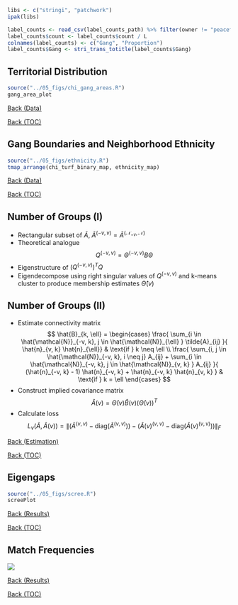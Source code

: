 ```r

libs <- c("stringi", "patchwork")
ipak(libs)

label_counts <- read_csv(label_counts_path) %>% filter(owner != "peaceful") %>% arrange(desc(count))
label_counts$count <- label_counts$count / L
colnames(label_counts) <- c("Gang", "Proportion")
label_counts$Gang <- stri_trans_totitle(label_counts$Gang)

```

## Territorial Distribution {id="turf_distribution"}

```r

source("../05_figs/chi_gang_areas.R")
gang_area_plot

``` 

<a href="#/data">Back (Data)</a>

<a href="#/toc">Back (TOC)</a>

## Gang Boundaries and Neighborhood Ethnicity {id="ethnicity"}

```r

source("../05_figs/ethnicity.R")
tmap_arrange(chi_turf_binary_map, ethnicity_map)

``` 

<a href="#/data">Back (Data)</a>

<a href="#/toc">Back (TOC)</a>

## Number of Groups (I) {id="chen"}

- Rectangular subset of $\tilde{A}$, $\tilde{A}^{(-v, v)} = \tilde{A}^{(\mathcal{N}_{-v}, \mathcal{N})}$
- Theoretical analogue
$$
Q^{(-v, v)} = \Theta^{(-v, v)} B \Theta
$$
- Eigenstructure of $\left( Q^{(-v, v)} \right)^T Q$
\begin{align*}
\left( Q^{(-v, v)} \right)^T Q &= \Theta B^T \left( \Theta^{(-v, v)} \right)^T \Theta^{(-v, v)} B \Theta^T \\
&= \Theta B^T \left( \Delta^{(-v, -v)} \right)^2 B \Theta^T .
\end{align*}
- Eigendecompose using right singular values of $Q^{(-v, v)}$ and k-means cluster to produce membership estimates $\hat{\Theta}(v)$

## Number of Groups (II)

- Estimate connectivity matrix
$$
\hat{B}_{k, \ell} = \begin{cases}
\frac{ \sum_{i \in \hat{\mathcal{N}}_{-v, k}, j \in \hat{\mathcal{N}}_{\ell} } \tilde{A}_{ij} }{ \hat{n}_{v, k} \hat{n}_{\ell}} & \text{if } k \neq \ell \\
\frac{ \sum_{i, j \in \hat{\mathcal{N}}_{-v, k}, i \neq j} A_{ij} + \sum_{i \in \hat{\mathcal{N}}_{-v, k}, j \in \hat{\mathcal{N}}_{v, k} } A_{ij} }{ (\hat{n}_{-v, k} - 1) \hat{n}_{-v, k} + \hat{n}_{-v, k} \hat{n}_{v, k} } & \text{if } k = \ell
\end{cases}
$$
- Construct implied covariance matrix 
$$
\hat{A}(v) = \hat{\Theta}(v) \hat{B}(v) \left( \hat{\Theta}(v) \right)^T
$$
- Calculate loss
$$
L_v(\tilde{A}, \hat{A}(v)) = \left\lVert \left( \tilde{A}^{(v,v)} - \text{diag}(\tilde{A}^{(v,v)}) \right) - \left( \hat{A}(v)^{(v,v)} - \text{diag}(\hat{A}(v)^{(v,v)}) \right) \right\rVert_F
$$

<a href="#/J_estimation">Back (Estimation)</a>

<a href="#/toc">Back (TOC)</a>

## Eigengaps {id="eigengaps"}

```r

source("../05_figs/scree.R")
screePlot

```

<a href="#/results">Back (Results)</a>

<a href="#/toc">Back (TOC)</a>

## Match Frequencies {id="cpd_match_table"}

![](05_figs/chicago/matched_gang_counts.png)

<a href="#/results">Back (Results)</a>

<a href="#/toc">Back (TOC)</a>